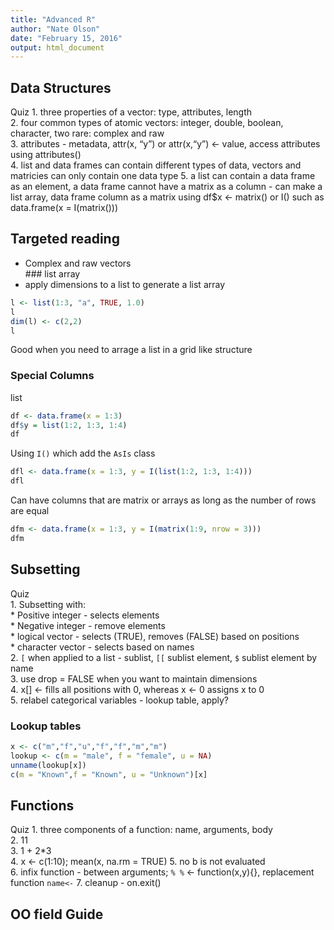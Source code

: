 ```yaml
---
title: "Advanced R"
author: "Nate Olson"
date: "February 15, 2016"
output: html_document
---
```


## Data Structures
Quiz 
1. three properties of a vector: type, attributes, length  
2. four common types of atomic vectors: integer, double, boolean, character, two rare: complex and raw  
3. attributes - metadata, attr(x, "y") or attr(x,"y") <- value, access attributes using attributes()    
4. list and data frames can contain different types of data, vectors and matricies can only contain one data type
5. a list can contain a data frame as an element, a data frame cannot have a matrix as a column - can make a list array, data frame column as a matrix using df$x <- matrix() or I() such as data.frame(x = I(matrix()))

## Targeted reading
* Complex and raw vectors  
### list array  
* apply dimensions to a list to generate a list array
```r
l <- list(1:3, "a", TRUE, 1.0)
l
dim(l) <- c(2,2)
l
```
Good when you need to arrage a list in a grid like structure

### Special Columns
list
```r
df <- data.frame(x = 1:3)
df$y = list(1:2, 1:3, 1:4)
df
```

Using `I()` which add the `AsIs` class
```r
dfl <- data.frame(x = 1:3, y = I(list(1:2, 1:3, 1:4)))
dfl
```

Can have columns that are matrix or arrays as long as the number of rows are equal
```r
dfm <- data.frame(x = 1:3, y = I(matrix(1:9, nrow = 3)))
dfm
```


## Subsetting 
Quiz  
1. Subsetting with:   
    * Positive integer - selects elements  
    * Negative integer - remove elements  
    * logical vector - selects (TRUE), removes (FALSE) based on positions  
    * character vector - selects based on names  
2. `[` when applied to a list - sublist, `[[` sublist element, `$` sublist element by name  
3. use drop = FALSE when you want to maintain dimensions  
4. x[] <- fills all positions with 0, whereas x <- 0 assigns x to 0  
5. relabel categorical variables - lookup table, apply?  

### Lookup tables
```r
x <- c("m","f","u","f","f","m","m")
lookup <- c(m = "male", f = "female", u = NA)
unname(lookup[x])
c(m = "Known",f = "Known", u = "Unknown")[x]
```

## Functions
Quiz
1. three components of a function: name, arguments, body  
2. 11  
3. 1 + 2*3  
4. x <- c(1:10); mean(x, na.rm = TRUE)
5. no b is not evaluated  
6. infix function - between arguments; `% %` <- function(x,y){}, replacement function `name<-` 7. cleanup - on.exit()  

## OO field Guide

